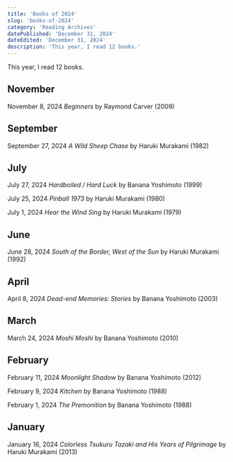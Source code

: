 ```yaml
---
title: 'Books of 2024'
slug: 'books-of-2024'
category: 'Reading Archives'
datePublished: 'December 31, 2024'
dateEdited: 'December 31, 2024'
description: 'This year, I read 12 books.'
---
```


This year, I read 12 books.

## November

November 8, 2024 _Beginners_ by Raymond Carver (2009)

## September

September 27, 2024 _A Wild Sheep Chase_ by Haruki Murakami (1982)

## July

July 27, 2024 _Hardboiled / Hard Luck_ by Banana Yoshimoto (1999)

July 25, 2024 _Pinball 1973_ by Haruki Murakami (1980)

July 1, 2024 _Hear the Wind Sing_ by Haruki Murakami (1979)

## June

June 28, 2024 _South of the Border, West of the Sun_ by Haruki Murakami (1992)

## April

April 8, 2024 _Dead-end Memories: Stories_ by Banana Yoshimoto (2003)

## March

March 24, 2024 _Moshi Moshi_ by Banana Yoshimoto (2010)

## February

February 11, 2024 _Moonlight Shadow_ by Banana Yoshimoto (2012)

February 9, 2024 _Kitchen_ by Banana Yoshimoto (1988)

February 1, 2024 _The Premonition_ by Banana Yoshimoto (1988)

## January

January 16, 2024 _Colorless Tsukuru Tazaki and His Years of Pilgrimage_ by
Haruki Murakami (2013)
